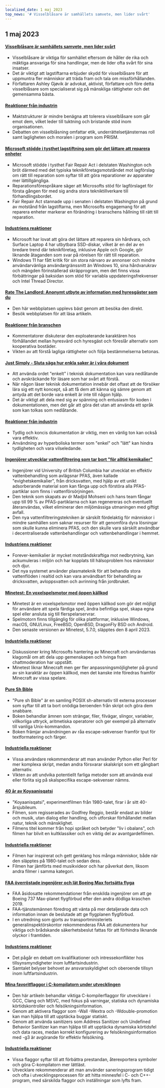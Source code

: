 ```yaml
---
localized_date: 1 maj 2023
top_news: '# Visselblåsare är samhällets samvete, men lider svårt'
---
```




<CallToAction />

<Steps>

## 1 maj 2023

#### [Visselblåsare är samhällets samvete, men lider svårt](https://covertactionmagazine.com/2023/04/25/whistleblowers-are-the-conscience-of-society-yet-suffer-gravely-for-trying-to-hold-the-rich-and-powerful-accountable-for-their-sins/)

- Visselblåsare är viktiga för samhället eftersom de håller de rika och mäktiga ansvariga för sina handlingar, men de lider ofta svårt för sina insatser.
- Det är viktigt att lagstiftarna erbjuder skydd för visselblåsare för att uppmuntra fler människor att träda fram och tala om missförhållanden.
- Författaren Ashley Gjøvik är advokat, aktivist, författare och före detta visselblåsare som specialiserat sig på mänskliga rättigheter och det gemensamma bästa.

#### [Reaktioner från industrin](http://news.ycombinator.com/item?id=35762780)

- Maktstrukturer är mindre benägna att tolerera visselblåsare som går emot dem, vilket leder till tuktning och bristande stöd inom organisationen.
- Debatten om visselblåsning omfattar etik, underrättelsetjänsternas roll samt lagligheten och moralen i program som PRISM.

#### [Microsoft stödde i tysthet lagstiftning som gör det lättare att reparera enheter](https://grist.org/technology/microsoft-right-to-repair-quietly-supported-legislation-to-make-it-easier-to-fix-devices-heres-why-thats-a-big-deal/)

- Microsoft stödde i tysthet Fair Repair Act i delstaten Washington och bröt därmed med det typiska teknikföretagsmotståndet mot lagförslag om rätt till reparation som syftar till att göra reparationer av apparater mer lättillgängliga.
- Reparationsförespråkare säger att Microsofts stöd för lagförslaget för första gången för med sig andra stora tekniktillverkare till förhandlingsbordet.
- Fair Repair Act stannade upp i senaten i delstaten Washington på grund av motstånd från lagstiftarna, men Microsofts engagemang för att reparera enheter markerar en förändring i branschens hållning till rätt till reparation.

#### [Industriens reaktioner](http://news.ycombinator.com/item?id=35758842)

- Microsoft har lovat att göra det lättare att reparera sin hårdvara, och Surface Laptop 4 har utbytbara SSD-diskar, vilket är en del av en bredare trend där teknikföretag, inklusive Apple och Google, gör liknande åtaganden som svar på rörelsen för rätt till reparation.
- Windows 11 har fått kritik för sin stora närvaro av annonser och mindre användarvänliga användargränssnitt än Windows 10, sina hårdvarukrav och mängden förinstallerad skräpprogram, men det finns vissa förbättringar på baksidan som stöd för variabla uppdateringsfrekvenser och Intel Thread Director.

#### [Rate The Landlord: Anonymt utbyte av information med hyresgäster som du](https://ratethelandlord.org)

- Den här webbplatsen upplevs bäst genom att besöka den direkt.
- Besök webbplatsen för att läsa artikeln.

#### [Reaktioner från branschen](http://news.ycombinator.com/item?id=35759016)

- Kommentatorer diskuterar den exploaterande karaktären hos förhållandet mellan hyresvärd och hyresgäst och föreslår alternativ som kooperativa bostäder.
- Vikten av att förstå lagliga rättigheter och följa bestämmelserna betonas.

#### [Just Simply - Sluta säga hur enkla saker är i våra dokument](https://justsimply.dev/)

- Att använda ordet "enkelt" i teknisk dokumentation kan vara nedlåtande och avskräckande för läsare som har svårt att förstå.
- När någon läser teknisk dokumentation innebär det oftast att de försöker lära sig ett nytt koncept, så att få dem att känna sig sämre genom att antyda att det borde vara enkelt är inte till någon hjälp.
- Det är viktigt att dela med sig av spänning och entusiasm för koden i dokumentationen, men det går att göra det utan att använda ett språk som kan tolkas som nedlåtande.

#### [Reaktioner från industrin](http://news.ycombinator.com/item?id=35759449)

- Tydlig och koncis dokumentation är viktig, men en vänlig ton kan också vara effektiv.
- Användning av hyperboliska termer som "enkel" och "lätt" kan hindra tydligheten och vara vilseledande.

#### [Ingenjörer utvecklar vattenfiltrering som tar bort "för alltid kemikalier"](https://news.ubc.ca/2023/03/22/new-ubc-water-treatment-zaps-forever-chemicals-for-good/)

- Ingenjörer vid University of British Columbia har utvecklat en effektiv vattenbehandling som avlägsnar PFAS, även kallade "evighetskemikalier", från dricksvatten, med hjälp av ett unikt adsorberande material som kan fånga upp och förstöra alla PFAS-partiklar som finns i vattenförsörjningen.
- Den teknik som skapats av dr Madjid Mohseni och hans team fångar upp till 99 % av PFAS-partiklarna och kan regenereras och eventuellt återanvändas, vilket eliminerar den miljömässiga utmaningen med giftigt avfall.
- Den nya vattenfiltreringstekniken är särskilt fördelaktig för människor i mindre samhällen som saknar resurser för att genomföra dyra lösningar som skulle kunna eliminera PFAS, och den skulle vara särskilt användbar i decentraliserade vattenbehandlingar och vattenbehandlingar i hemmet.

#### [Industriens reaktioner](http://news.ycombinator.com/item?id=35764476)

- Forever-kemikalier är mycket motståndskraftiga mot nedbrytning, kan ackumuleras i miljön och har kopplats till hälsoproblem hos människor och djur.
- Det nya systemet använder plasmateknik för att behandla stora vattenflöden i realtid och kan vara användbart för behandling av dricksvatten, avloppsvatten och avrinning från jordbruket.

#### [Minetest: En voxelspelsmotor med öppen källkod](https://www.minetest.net/)

- Minetest är en voxelspelsmotor med öppen källkod som gör det möjligt för användare att spela färdiga spel, ändra befintliga spel, skapa egna spel eller ansluta sig till flerspelarservrar.
- Spelmotorn finns tillgänglig för olika plattformar, inklusive Windows, macOS, GNU/Linux, FreeBSD, OpenBSD, DragonFly BSD och Android.
- Den senaste versionen av Minetest, 5.7.0, släpptes den 8 april 2023.

#### [Industriella reaktioner](http://news.ycombinator.com/item?id=35766570)

- Diskussioner kring Microsofts hantering av Minecraft och användarnas klagomål om att dela upp gemenskapen och tvinga fram chattmoderation har uppstått.
- Minetest liknar Minecraft men ger fler anpassningsmöjligheter på grund av sin karaktär av öppen källkod, men det kanske inte föredras framför Minecraft av vissa spelare.

#### [Pure Sh Bible](https://github.com/dylanaraps/pure-sh-bible)

- "Pure sh Bible" är en samling POSIX sh-alternativ till externa processer som syftar till att ta bort onödiga beroenden från skript och göra dem snabbare.
- Boken behandlar ämnen som strängar, filer, filvägar, slingor, variabler, villkorliga uttryck, aritmetiska operatorer och ger exempel på alternativ till vanliga Unix-kommandon.
- Boken främjar användningen av råa escape-sekvenser framför tput för textformatering och färger.

#### [Industriella reaktioner](http://news.ycombinator.com/item?id=35765707)

- Vissa användare rekommenderar att man använder Python eller Perl för mer komplexa skript, medan andra försvarar skalskript som ett gångbart alternativ.
- Vikten av att undvika potentiellt farliga metoder som att använda eval eller förlita sig på skalspecifika escape-sekvenser nämns.

#### [40 år av Koyaanisqatsi](https://www.thecurb.com.au/40-years-of-koyaanisqatsi/)

- "Koyaanisqatsi", experimentfilmen från 1980-talet, firar i år sitt 40-årsjubileum.
- Filmen, som regisserades av Godfrey Reggio, består endast av bilder och musik, utan dialog eller handling, och utforskar förhållandet mellan natur, teknik och mänsklighet.
- Filmens titel kommer från hopi språket och betyder "liv i obalans", och filmen har blivit en kultklassiker och en viktig del av avantgardefilmen.

#### [Industriella reaktioner](http://news.ycombinator.com/item?id=35764584)

- Filmen har inspirerat och gett genklang hos många människor, både när den släpptes på 1980-talet och sedan dess.
- Filmen har jämförts med musikvideor och har påverkat dem, liksom andra filmer i samma kategori.

#### [FAA överröstade ingenjörer och lät Boeing Max fortsätta flyga](https://apnews.com/article/boeing-max-crashes-faa-ea8fac0ad2758b08c58d2d64756fbf37)

- FAA åsidosatte rekommendationer från enskilda ingenjörer om att ge Boeing 737 Max-planet flygförbud efter den andra dödliga kraschen 2019.
- FAA-tjänstemännen föredrog att vänta på mer detaljerade data och information innan de beslutade att ge flygplanen flygförbud.
- I en utredning som gjorts av transportministeriets generalinspektörskontor rekommenderas FAA att dokumentera hur viktiga och brådskande säkerhetsbeslut fattas för att förhindra liknande olyckor i framtiden.

#### [Industriens reaktioner](http://news.ycombinator.com/item?id=35761706)

- Det pågår en debatt om kvalifikationer och intressekonflikter hos tillsynsmyndigheter inom luftfartsindustrin.
- Samtalet belyser behovet av ansvarsskyldighet och oberoende tillsyn inom luftfartsindustrin.

#### [Mina favoritflaggor i C-kompilatorn under utvecklingen](https://nullprogram.com/blog/2023/04/29/)

- Den här artikeln behandlar viktiga C-kompilerflaggor för utvecklare i GCC, Clang och MSVC, med fokus på varningar, statiska och dynamiska körtidskontroller och felsökningsinformation.
- Genom att aktivera flaggor som -Wall -Wextra och -Wdouble-promotion kan man hjälpa till att upptäcka buggar statiskt.
- Genom att använda sanitizers som Address Sanitizer och Undefined Behavior Sanitizer kan man hjälpa till att upptäcka dynamiska körtidsfel och data races, medan korrekt konfigurering av felsökningsinformation med -g3 är avgörande för effektiv felsökning.

#### [Industriella reaktioner](http://news.ycombinator.com/item?id=35758898)

- Vissa flaggor syftar till att förbättra prestandan, återexportera symboler och göra C-kompilatorn mer lättläst.
- Utvecklare rekommenderar att man använder saneringsprogram tidigt och ofta i utvecklingsprocessen för att hitta minnesfel i C- och C++-program, med särskilda flaggor och inställningar som lyfts fram.

</Steps>
